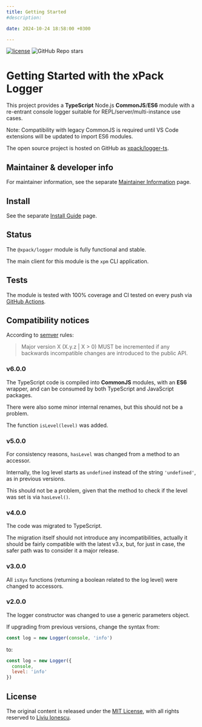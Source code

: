 ```yaml
---
title: Getting Started
#description:

date: 2024-10-24 18:58:00 +0300

---
```


[![license](https://img.shields.io/github/license/xpack/logger-ts.svg)](https://github.com/xpack/logger-ts/blob/xpack/LICENSE)
![GitHub Repo stars](https://img.shields.io/github/stars/xpack/logger-ts)

# Getting Started with the xPack Logger

This project provides a **TypeScript** Node.js **CommonJS**/**ES6** module
with a re-entrant console logger suitable for REPL/server/multi-instance
use cases.

Note: Compatibility with legacy CommonJS is required until VS Code extensions
will be updated to import ES6 modules.

The open source project is hosted on GitHub as
[xpack/logger-ts](https://github.com/xpack/logger-ts).

## Maintainer & developer info

For maintainer information, see the separate
[Maintainer Information](/docs/maintainer/)
page.

## Install

See the separate
[Install Guide](/docs/install/)
page.

## Status

The `@xpack/logger` module is fully functional and stable.

The main client for this module is the `xpm` CLI application.

## Tests

The module is tested
with 100% coverage and CI tested on every push via
[GitHub Actions](https://github.com/xpack/logger-ts/actions).

## Compatibility notices

According to [semver](https://semver.org) rules:

> Major version X (X.y.z | X > 0) MUST be incremented if any
backwards incompatible changes are introduced to the public API.

### v6.0.0

The TypeScript code is compiled into
**CommonJS** modules, with an **ES6** wrapper, and can be consumed by both
TypeScript and JavaScript packages.

There were also some minor internal renames, but this should not be
a problem.

The function `isLevel(level)` was added.

### v5.0.0

For consistency reasons, `hasLevel` was changed from a method to an
accessor.

Internally, the log level starts as `undefined` instead of the
string `'undefined'`, as in previous versions.

This should not be a problem, given that the method to check if
the level was set is via `hasLevel()`.

### v4.0.0

The code was migrated to TypeScript.

The migration itself should not introduce any incompatibilities,
actually it should be fairly compatible with the latest v3.x,
but, for just in case, the safer path was to consider it a major
release.

### v3.0.0

All `isXyx` functions (returning a boolean related to
the log level) were changed to accessors.

### v2.0.0

The logger constructor was changed to use a generic
parameters object.

If upgrading from previous versions, change the syntax from:

```javascript
const log = new Logger(console, 'info')
```

to:

```javascript
const log = new Logger({
  console,
  level: 'info'
})
```

## License

The original content is released under the
[MIT License](https://opensource.org/license/mit/),
with all rights reserved to
[Liviu Ionescu](https://github.com/ilg-ul).

